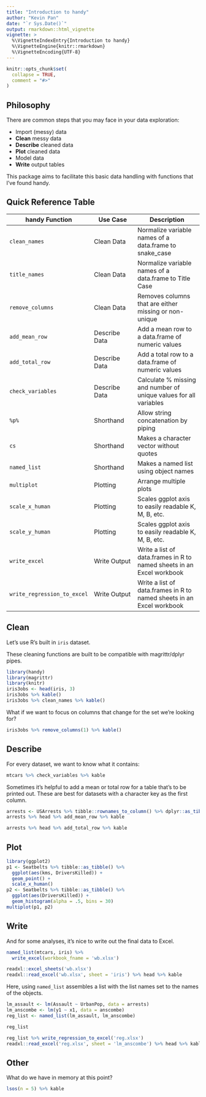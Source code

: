 ```yaml
---
title: "Introduction to handy"
author: "Kevin Pan"
date: "`r Sys.Date()`"
output: rmarkdown::html_vignette
vignette: >
  %\VignetteIndexEntry{Introduction to handy}
  %\VignetteEngine{knitr::rmarkdown}
  %\VignetteEncoding{UTF-8}
---
```


```r
knitr::opts_chunk$set(
  collapse = TRUE,
  comment = "#>"
)
```

## Philosophy 

There are common steps that you may face in your data exploration:

- Import (messy) data
- **Clean** messy data
- **Describe** cleaned data
- **Plot** cleaned data
- Model data
- **Write** output tables

This package aims to facilitate this basic data handling with functions that I've found handy. 

## Quick Reference Table

| handy Function    | Use Case     | Description |
|-------------------|--------------|----------------------|
| `clean_names`     |  Clean Data      | Normalize variable names of a data.frame to snake_case |
| `title_names`     |  Clean Data      | Normalize variable names of a data.frame to Title Case |
| `remove_columns`  |  Clean Data      | Removes columns that are either missing or non-unique |   
| `add_mean_row`    |  Describe Data   | Add a mean row to a data.frame of numeric values |
| `add_total_row`   |  Describe Data   | Add a total row to a data.frame of numeric values |
| `check_variables` |  Describe Data   | Calculate % missing and number of unique values for all variables |
| `%p%`             |  Shorthand       | Allow string concatenation by piping |
| `cs`              |  Shorthand       | Makes a character vector without quotes |
| `named_list`      |  Shorthand       | Makes a named list using object names |
| `multiplot`       |  Plotting        | Arrange multiple plots |
| `scale_x_human`   |  Plotting        | Scales ggplot axis to easily readable K, M, B, etc. |
| `scale_y_human`   |  Plotting        | Scales ggplot axis to easily readable K, M, B, etc. |
| `write_excel`     |  Write Output    | Write a list of data.frames in R to named sheets in an Excel workbook |
| `write_regression_to_excel` | Write Output | Write a list of data.frames in R to named sheets in an Excel workbook |


## Clean 

Let's use R's built in `iris` dataset. 

These cleaning functions are built to be compatible with magrittr/dplyr pipes. 

```r
library(handy)
library(magrittr)
library(knitr)
iris3obs <- head(iris, 3) 
iris3obs %>% kable()
iris3obs %>% clean_names %>% kable()
```

What if we want to focus on columns that change for the set we're looking for?

```r
iris3obs %>% remove_columns(1) %>% kable()
```

## Describe

For every dataset, we want to know what it contains: 
```r
mtcars %>% check_variables %>% kable
```

Sometimes it's helpful to add a mean or total row for a table that's to be printed out. 
These are best for datasets with a character key as the first column. 
```r
arrests <- USArrests %>% tibble::rownames_to_column() %>% dplyr::as_tibble()
arrests %>% head %>% add_mean_row %>% kable
```

```r
arrests %>% head %>% add_total_row %>% kable
```

## Plot 

```r
library(ggplot2)
p1 <- Seatbelts %>% tibble::as_tibble() %>% 
  ggplot(aes(kms, DriversKilled)) +
  geom_point() +
  scale_x_human() 
p2 <- Seatbelts %>% tibble::as_tibble() %>% 
  ggplot(aes(DriversKilled)) +
  geom_histogram(alpha = .5, bins = 30)
multiplot(p1, p2)
```

## Write

And for some analyses, it's nice to write out the final data to Excel.

```r
named_list(mtcars, iris) %>% 
  write_excel(workbook_fname = 'wb.xlsx')

readxl::excel_sheets('wb.xlsx')
readxl::read_excel('wb.xlsx', sheet = 'iris') %>% head %>% kable
```

Here, using `named_list` assembles a list with the list names set to the names of the objects.

```r
lm_assault <- lm(Assault ~ UrbanPop, data = arrests)
lm_anscombe <- lm(y1 ~ x1, data = anscombe)
reg_list <- named_list(lm_assault, lm_anscombe)

reg_list

reg_list %>% write_regression_to_excel('reg.xlsx')
readxl::read_excel('reg.xlsx', sheet = 'lm_anscombe') %>% head %>% kable
```

## Other

What do we have in memory at this point?
```r
lsos(n = 5) %>% kable
```

